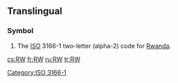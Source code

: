 {{also|.rw}}
==Translingual==
===Symbol===
{{infl|mul|symbol}}
# The [[ISO]] 3166-1 two-letter (alpha-2) code for [[Rwanda]].

[[Category:ISO 3166-1]]

[[cs:RW]]
[[fr:RW]]
[[ru:RW]]
[[tr:RW]]